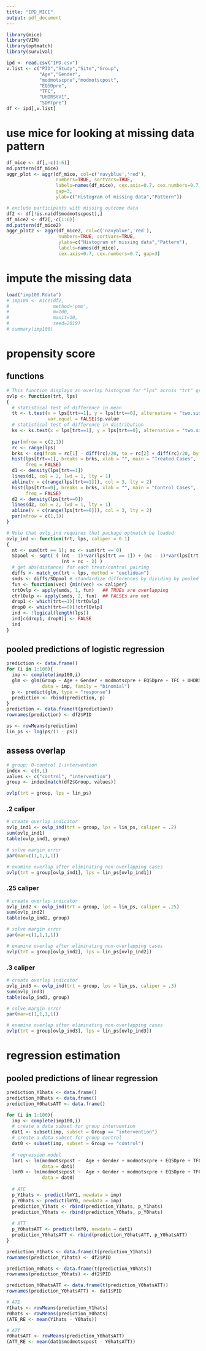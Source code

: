```yaml
---
title: "IPD_MICE"
output: pdf_document
---
```


```r
library(mice)
library(VIM)
library(optmatch)
library(survival)
```

```r
ipd <- read.csv("IPD.csv")
v.list <- c("PID","Study","Site","Group",
            "Age","Gender",
            "modmotscpre","modmotscpost",
            "EQ5Dpre",
            "TFC",
            "UHDRStV1",
            "SDMTpre")
df <- ipd[,v.list]
```

# use mice for looking at missing data pattern
```r
df_mice <- df[,-c(1:6)]
md.pattern(df_mice)
aggr_plot <- aggr(df_mice, col=c('navyblue','red'), 
                  numbers=TRUE, sortVars=TRUE, 
                  labels=names(df_mice), cex.axis=0.7, cex.numbers=0.7, 
                  gap=3, 
                  ylab=c("Histogram of missing data","Pattern"))

# exclude participants with missing outcome data
df2 <- df[!is.na(df$modmotscpost),]
df_mice2 <- df2[,-c(1:6)]
md.pattern(df_mice2)
aggr_plot2 <- aggr(df_mice2, col=c('navyblue','red'),
                   numbers=TRUE, sortVars=TRUE, 
                   ylabs=c("Histogram of missing data","Pattern"),
                   labels=names(df_mice),
                   cex.axis=0.7, cex.numbers=0.7, gap=3)
```

# impute the missing data
```r
load("imp100.Rdata")
# imp100 <- mice(df2, 
#                method='pmm',
#                m=100, 
#                maxit=10, 
#                seed=2019) 
# summary(imp100)
```

# propensity score
## functions
```r
# This function displays an overlap histogram for "lps" across "trt" groups
ovlp <- function(trt, lps)
{
  # statistical test of difference in mean
  tt <- t.test(x = lps[trt==1], y = lps[trt==0], alternative = "two.sided",
               var.equal = FALSE)$p.value
  # statistical test of difference in distribution
  ks <- ks.test(x = lps[trt==1], y = lps[trt==0], alternative = "two.sided")$p.value
  
  par(mfrow = c(2,1))
  rc <- range(lps)
  brks <- seq(from = rc[1] - diff(rc)/20, to = rc[2] + diff(rc)/20, by = diff(rc)/20)
  hist(lps[trt==1], breaks = brks, xlab = "", main = "Treated Cases",
       freq = FALSE)
  d1 <- density(lps[trt==1])
  lines(d1, col = 2, lwd = 1, lty = 1)
  abline(v = c(range(lps[trt==1])), col = 3, lty = 2)
  hist(lps[trt==0], breaks = brks, xlab = "", main = "Control Cases",
       freq = FALSE)
  d2 <- density(lps[trt==0])
  lines(d2, col = 2, lwd = 1, lty = 1)
  abline(v = c(range(lps[trt==0])), col = 3, lty = 2)
  par(mfrow = c(1,1))
}

# Note that ovlp_ind requires that package optmatch be loaded
ovlp_ind <- function(trt, lps, caliper = 0.1)
{
  nt <- sum(trt == 1); nc <- sum(trt == 0)
  SDpool <- sqrt( ( (nt - 1)*var(lps[trt == 1]) + (nc - 1)*var(lps[trt == 0]) ) / 
                    (nt + nc - 2) )
  # get abs(distance) for each treat/control pairing
  diffs <- match_on(trt ~ lps, method = "euclidean")
  smds <- diffs/SDpool # standardize differences by dividing by pooled SD
  fun <- function(vec) {min(vec) <= caliper}
  trtOvlp <- apply(smds, 1, fun)   ## TRUEs are overlapping
  ctrlOvlp <- apply(smds, 2, fun)  ## FALSEs are not
  drop1 <- which(trt==1)[!trtOvlp]
  drop0 <- which(trt==0)[!ctrlOvlp]
  ind <- !logical(length(lps))
  ind[c(drop1, drop0)] <- FALSE
  ind
}
```

## pooled predictions of logistic regression
```r
prediction <- data.frame()
for (i in 1:100){
  imp <- complete(imp100,i)
  glm <- glm(Group ~ Age + Gender + modmotscpre + EQ5Dpre + TFC + UHDRStV1 +SDMTpre,
             data = imp, family = "binomial")
  p <- predict(glm, type = "response")
  prediction <- rbind(prediction, p)
}
prediction <- data.frame(t(prediction))
rownames(prediction) <- df2$PID

ps <- rowMeans(prediction)
lin_ps <- log(ps/(1 - ps))
```

## assess overlap
```r
# group: 0-control 1-intervention
index <- c(0,1)
values <- c("control", "intervention")
group <- index[match(df2$Group, values)]

ovlp(trt = group, lps = lin_ps)
```

### .2 caliper
```r
# create overlap indicator
ovlp_ind1 <- ovlp_ind(trt = group, lps = lin_ps, caliper = .2) 
sum(ovlp_ind1)
table(ovlp_ind1, group)

# solve margin error
par(mar=c(1,1,1,1))

# examine overlap after eliminating non-overlapping cases
ovlp(trt = group[ovlp_ind1], lps = lin_ps[ovlp_ind1])
```

### .25 caliper
```r
# create overlap indicator
ovlp_ind2 <- ovlp_ind(trt = group, lps = lin_ps, caliper = .25) 
sum(ovlp_ind2)
table(ovlp_ind2, group)

# solve margin error
par(mar=c(1,1,1,1))

# examine overlap after eliminating non-overlapping cases
ovlp(trt = group[ovlp_ind2], lps = lin_ps[ovlp_ind2])
```

### .3 caliper
```r
# create overlap indicator
ovlp_ind3 <- ovlp_ind(trt = group, lps = lin_ps, caliper = .3) 
sum(ovlp_ind3)
table(ovlp_ind3, group)

# solve margin error
par(mar=c(1,1,1,1))

# examine overlap after eliminating non-overlapping cases
ovlp(trt = group[ovlp_ind3], lps = lin_ps[ovlp_ind3])
```

# regression estimation
## pooled predictions of linear regression
```r
prediction_Y1hats <- data.frame()
prediction_Y0hats <- data.frame()
prediction_Y0hatsATT <- data.frame()

for (i in 1:100){
  imp <- complete(imp100,i)
  # create a data subset for group intervention
  dat1 <- subset(imp, subset = Group == "intervention")
  # create a data subset for group control
  dat0 <- subset(imp, subset = Group == "control")
  
  # regression model
  lmY1 <- lm(modmotscpost ~  Age + Gender + modmotscpre + EQ5Dpre + TFC + UHDRStV1 +SDMTpre, 
             data = dat1)
  lmY0 <- lm(modmotscpost ~  Age + Gender + modmotscpre + EQ5Dpre + TFC + UHDRStV1 +SDMTpre, 
             data = dat0)
  
  # ATE
  p_Y1hats <- predict(lmY1, newdata = imp)
  p_Y0hats <- predict(lmY0, newdata = imp)
  prediction_Y1hats <- rbind(prediction_Y1hats, p_Y1hats)
  prediction_Y0hats <- rbind(prediction_Y0hats, p_Y0hats)
  
  # ATT
  p_Y0hatsATT <- predict(lmY0, newdata = dat1)
  prediction_Y0hatsATT <- rbind(prediction_Y0hatsATT, p_Y0hatsATT)
}

prediction_Y1hats <- data.frame(t(prediction_Y1hats))
rownames(prediction_Y1hats) <- df2$PID

prediction_Y0hats <- data.frame(t(prediction_Y0hats))
rownames(prediction_Y0hats) <- df2$PID

prediction_Y0hatsATT <- data.frame(t(prediction_Y0hatsATT))
rownames(prediction_Y0hatsATT) <- dat1$PID
```

```r
# ATE
Y1hats <- rowMeans(prediction_Y1hats)
Y0hats <- rowMeans(prediction_Y0hats)
(ATE_RE <- mean(Y1hats - Y0hats))

# ATT
Y0hatsATT <- rowMeans(prediction_Y0hatsATT)
(ATT_RE <- mean(dat1$modmotscpost - Y0hatsATT))
```